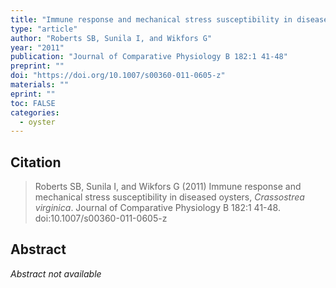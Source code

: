 ```yaml
---
title: "Immune response and mechanical stress susceptibility in diseased oysters, *Crassostrea virginica*"
type: "article"
author: "Roberts SB, Sunila I, and Wikfors G"
year: "2011"
publication: "Journal of Comparative Physiology B 182:1 41-48"
preprint: ""
doi: "https://doi.org/10.1007/s00360-011-0605-z"
materials: ""
eprint: ""
toc: FALSE
categories:
  - oyster
---
```


## Citation

> Roberts SB, Sunila I, and Wikfors G (2011) Immune response and mechanical stress susceptibility in diseased oysters, *Crassostrea virginica*. Journal of Comparative Physiology B 182:1 41-48. doi:10.1007/s00360-011-0605-z

## Abstract

*Abstract not available*
